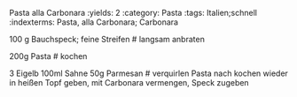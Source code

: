 Pasta alla Carbonara
:yields: 2
:category: Pasta
:tags: Italien;schnell
:indexterms: Pasta, alla Carbonara; Carbonara


100 g Bauchspeck; feine Streifen
# langsam anbraten

200g Pasta
# kochen

3 Eigelb
100ml Sahne
50g Parmesan
# verquirlen
  Pasta nach kochen wieder in heißen Topf geben, mit Carbonara vermengen, Speck zugeben
